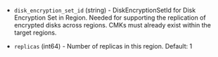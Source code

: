 <!-- Code generated from the comments of the TargetRegion struct in builder/azure/arm/config.go; DO NOT EDIT MANUALLY -->

- `disk_encryption_set_id` (string) - DiskEncryptionSetId for Disk Encryption Set in Region. Needed for supporting
  the replication of encrypted disks across regions. CMKs must
  already exist within the target regions.

- `replicas` (int64) - Number of replicas in this region. Default: 1

<!-- End of code generated from the comments of the TargetRegion struct in builder/azure/arm/config.go; -->
